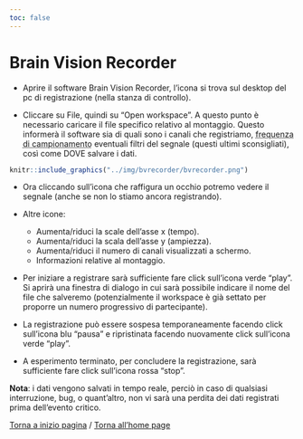 ```yaml
---
toc: false
---
```


# Brain Vision Recorder

- Aprire il software Brain Vision Recorder, l'icona si trova sul desktop del pc di registrazione (nella stanza di controllo).

- Cliccare su File, quindi su "Open workspace". A questo punto è necessario caricare il file specifico relativo al montaggio. Questo informerà il software sia di quali sono i canali che registriamo, <abbr title="La frequenza di campionamento, espressa in Hertz (Hz) indica il numero di dati registrati nell'unità di tempo (secondo). Una frequenza di campionamento di 500 Hz indica che per ogni secondo registreremo l'ampiezza di segnale 500 volte per ciascun elettrodo (i.e., ogni 2 millisecondi).">frequenza di campionamento</abbr> eventuali filtri del segnale (questi ultimi sconsigliati), così come DOVE salvare i dati.

```r
knitr::include_graphics("../img/bvrecorder/bvrecorder.png")

```

- Ora cliccando sull'icona che raffigura un occhio potremo vedere il segnale (anche se non lo stiamo ancora registrando).



- Altre icone:
    -   Aumenta/riduci la scale dell'asse x (tempo).
    -   Aumenta/riduci la scala dell'asse y (ampiezza).
    -   Aumenta/riduci il numero di canali visualizzati a schermo.
    -   Informazioni relative al montaggio.

- Per iniziare a registrare sarà sufficiente fare click sull'icona verde "play". Si aprirà una finestra di dialogo in cui sarà possibile indicare il nome del file che salveremo (potenzialmente il workspace è già settato per proporre un numero progressivo di partecipante).
- La registrazione può essere sospesa temporaneamente facendo click sull'icona blu "pausa" e ripristinata facendo nuovamente click sull'icona verde "play".
- A esperimento terminato, per concludere la registrazione, sarà sufficiente fare click sull'icona rossa "stop".

**Nota**: i dati vengono salvati in tempo reale, perciò in caso di qualsiasi interruzione, bug, o quant'altro, non vi sarà una perdita dei dati registrati prima dell'evento critico.


[Torna a inizio pagina](#top) /
[Torna all'home page](../../index.html)